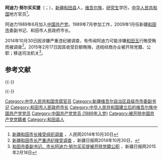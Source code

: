 {{Infobox officeholder
| 图像        = 
| 图像说明    = 
| 职务1       = 和田市人民政府市长
| 就任日期1   = 2009年1月
| 卸任日期1   = 2014年10月
| 前任1       = 
| 继任1       = 热夏提·木沙江
| 姓名        = 阿迪力·努尔买买提
| 原名        = 
| 出生日期    = {{birth year and age|1968|2}}
| 出生地点    = {{PRC}}新疆维吾尔自治区和田县
| 逝世日期    = <!-- {{death date and age|}}（死亡在前，出生在后）{{death year and age| }} -->
| 逝世地点    = 
| 政党        = <del>{{CPC}}</del>（2015年2月17日被开除）
| 父母        = 
| 配偶        = <!--{{marriage|姓名|}} -->
| 子女        = 
| 亲属        = 
| 信仰        = 
| 母校        = 
| 网站        = 
| 签名        = 
| 脚注        = 
}}
'''阿迪力·努尔买买提'''（{{lang-ug|ئادىل نۇرمەمەت|Adil Nurmemet}}；{{bd|1968年|2月}}），[[新疆维吾尔自治区|新疆]][[和田市|和田县]]人，[[维吾尔族|维吾尔族]]，[[研究生|研究生]]学历，[[中华人民共和国|中华人民共和国]]地方官员<ref>[http://politics.people.com.cn/n/2014/1030/c70731-25937157.html 新疆和田市长接受组织调查] {{Wayback|url=http://politics.people.com.cn/n/2014/1030/c70731-25937157.html |date=20160304092241 }}，人民网2014年10月30日</ref>。

阿迪力1989年6月加入[[中国共产党|中国共产党]]。1989年7月参加工作，2009年1月任新疆[[和田市|和田市]]委副书记、和田市人民政府市长。

2014年10月30日因涉嫌严重违纪被调查，有传闻阿迪力可能涉嫌[[和田玉|和田玉]]行贿受贿而被调查<ref>[http://www.xjdaily.com.cn/xinjiang/002/1142236.shtml 新疆和田市长严重违纪接受调查] {{Wayback|url=http://www.xjdaily.com.cn/xinjiang/002/1142236.shtml |date=20150716124933 }}，新疆日报网2014年10月30日，</ref>。2015年2月17日因其收受巨额贿赂，违规经商办业被开除党籍、公职；移送司法机关<ref>[http://www.xjdaily.com.cn/xinjiang/002/1188395.shtml 和田市委副书记、市长阿迪力·努尔买买提被开除党籍公职] {{webarchive|url=https://web.archive.org/web/20150218103821/http://www.xjdaily.com.cn/xinjiang/002/1188395.shtml |date=2015-02-18 }}，新疆日报网2015年2月18日</ref>。

== 参考文献 ==
{{Reflist|2}}

{{-}}
{{s-start}}
{{s-gov|prc}}
{{s-bef|before=?}}
{{s-ttl|title=和田市人民政府市长|years=2009年–2014年}}
{{s-aft|after=热夏提·木沙江}}
{{s-end}}

{{-}}
{{中共十八大到十九大期间的反腐败工作}}

{{DEFAULTSORT:Adil Nurmemet}}
[[Category:中华人民共和国贪腐官员|Category:中华人民共和国贪腐官员]]
[[Category:新疆维吾尔自治区县级市市委副书记|Category:新疆维吾尔自治区县级市市委副书记]]
[[Category:和田市人民政府市长|Category:和田市人民政府市长]]
[[Category:中华人民共和国建立后的维吾尔族中国共产党党员|Category:中华人民共和国建立后的维吾尔族中国共产党党员]]
[[Category:中国共产党党员_(1989年入党)|Category:中国共产党党员 (1989年入党)]]
[[Category:被开除中国共产党党籍者|Category:被开除中国共产党党籍者]]
[[Category:和田县人|Category:和田县人]]